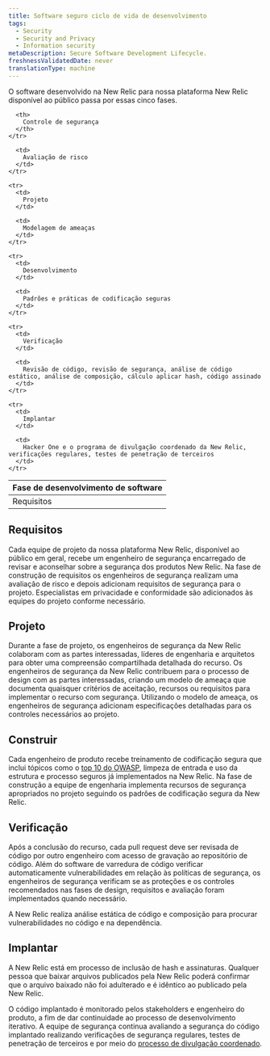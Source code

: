 ```yaml
---
title: Software seguro ciclo de vida de desenvolvimento
tags:
  - Security
  - Security and Privacy
  - Information security
metaDescription: Secure Software Development Lifecycle.
freshnessValidatedDate: never
translationType: machine
---
```


O software desenvolvido na New Relic para nossa plataforma New Relic disponível ao público passa por essas cinco fases.

<table>
  <thead>
    <tr>
      <th style={{ width: "400px"}}>
        Fase de desenvolvimento de software
      </th>

      <th>
        Controle de segurança
      </th>
    </tr>
  </thead>

  <tbody>
    <tr>
      <td>
        Requisitos
      </td>

      <td>
        Avaliação de risco
      </td>
    </tr>

    <tr>
      <td>
        Projeto
      </td>

      <td>
        Modelagem de ameaças
      </td>
    </tr>

    <tr>
      <td>
        Desenvolvimento
      </td>

      <td>
        Padrões e práticas de codificação seguras
      </td>
    </tr>

    <tr>
      <td>
        Verificação
      </td>

      <td>
        Revisão de código, revisão de segurança, análise de código estático, análise de composição, cálculo aplicar hash, código assinado
      </td>
    </tr>

    <tr>
      <td>
        Implantar
      </td>

      <td>
        Hacker One e o programa de divulgação coordenado da New Relic, verificações regulares, testes de penetração de terceiros
      </td>
    </tr>
  </tbody>
</table>

## Requisitos

Cada equipe de projeto da nossa plataforma New Relic, disponível ao público em geral, recebe um engenheiro de segurança encarregado de revisar e aconselhar sobre a segurança dos produtos New Relic. Na fase de construção de requisitos os engenheiros de segurança realizam uma avaliação de risco e depois adicionam requisitos de segurança para o projeto. Especialistas em privacidade e conformidade são adicionados às equipes do projeto conforme necessário.

## Projeto

Durante a fase de projeto, os engenheiros de segurança da New Relic colaboram com as partes interessadas, líderes de engenharia e arquitetos para obter uma compreensão compartilhada detalhada do recurso. Os engenheiros de segurança da New Relic contribuem para o processo de design com as partes interessadas, criando um modelo de ameaça que documenta quaisquer critérios de aceitação, recursos ou requisitos para implementar o recurso com segurança. Utilizando o modelo de ameaça, os engenheiros de segurança adicionam especificações detalhadas para os controles necessários ao projeto.

## Construir

Cada engenheiro de produto recebe treinamento de codificação segura que inclui tópicos como o [top 10 do OWASP](https://owasp.org/www-project-top-ten/), limpeza de entrada e uso da estrutura e processo seguros já implementados na New Relic. Na fase de construção a equipe de engenharia implementa recursos de segurança apropriados no projeto seguindo os padrões de codificação segura da New Relic.

## Verificação

Após a conclusão do recurso, cada pull request deve ser revisada de código por outro engenheiro com acesso de gravação ao repositório de código. Além do software de varredura de código verificar automaticamente vulnerabilidades em relação às políticas de segurança, os engenheiros de segurança verificam se as proteções e os controles recomendados nas fases de design, requisitos e avaliação foram implementados quando necessário.

A New Relic realiza análise estática de código e composição para procurar vulnerabilidades no código e na dependência.

## Implantar

A New Relic está em processo de inclusão de hash e assinaturas. Qualquer pessoa que baixar arquivos publicados pela New Relic poderá confirmar que o arquivo baixado não foi adulterado e é idêntico ao publicado pela New Relic.

O código implantado é monitorado pelos stakeholders e engenheiro do produto, a fim de dar continuidade ao processo de desenvolvimento iterativo. A equipe de segurança continua avaliando a segurança do código implantado realizando verificações de segurança regulares, testes de penetração de terceiros e por meio do [processo de divulgação coordenado](/docs/security/new-relic-security/data-privacy/reporting-security-vulnerabilities).